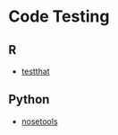 # Code Testing {#tests}

## R
* [testthat](https://github.com/hadley/testthat)

## Python
* [nosetools](http://nose.readthedocs.io/en/latest/)